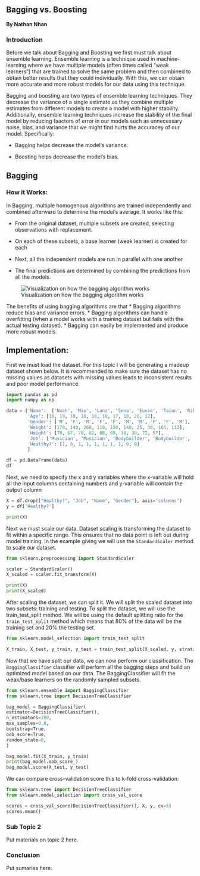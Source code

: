 ## Bagging vs. Boosting
**By Nathan Nhan**


### Introduction

Before we talk about Bagging and Boosting we first must talk about ensemble learning. Ensemble learning is a technique used in machine-learning where we have multiple models (often times called "weak learners") that are trained to solve the same problem and then combined to obtain better results that they could individually. With this, we can obtain more accurate and more robust models for our data using this technique. 

Bagging and boosting are two types of ensemble learning techniques. They decrease the variance of a single estimate as they combine multiple estimates from different models to create a model with higher stability. Additionally, ensemble learning techniques increase the stability of the final model by reducing faactors of error in our models such as unnecessary noise, bias, and variance that we might find hurts the accuracey of our model. Specifically:

* Bagging helps decrease the model’s variance.

* Boosting helps decrease the model’s bias.



## Bagging

### How it Works:
In Bagging, multiple homogenous algorithms are trained independently and combined afterward to determine the model’s average. It works like this: 

* From the original dataset, multiple subsets are created, selecting observations with replacement.

* On each of these subsets, a base learner (weak learner) is created for each

* Next, all the independent models are run in parallel with one another

* The final predictions are determined by combining the predictions from all the models.




![Visualization on how the bagging algorithm works](images/Bagging.png)


The benefits of using bagging algorithms are that 
* Bagging algorithms reduce bias and variance errors.
* Bagging algorithms can handle overfitting (when a model works with a training dataset but fails with the actual testing dataset).
* Bagging can easily be implemented and produce more robust models.




## Implementation:

First we must load the dataset. For this topic I will be generating a madeup dataset shown below. It is recommended to make sure the dataset has no missing values as datasets with missing values leads to inconsistent results and poor model performance.

```python
import pandas as pd
import numpy as np

data = {'Name':  ['Noah', 'Mio', 'Lanz', 'Sena', 'Eunie', 'Taion', 'Riku', 'Manana', 'Ethel', 'Joran'],
        'Age': [18, 19, 18, 18, 18, 18, 17, 18, 20, 12],
        'Gender': ['M', 'F', 'M', 'F', 'F', 'M', 'M', 'F', 'F', 'M'],
        'Weight': [170, 140, 260, 110, 150, 140, 25, 30, 165, 113],
        'Height': [70, 67, 78, 62, 68, 69, 30, 30, 72, 57],
        'Job': ['Musician', 'Musician', 'Bodybuilder', 'Bodybuilder', 'Medic', 'Tactician', 'Blacksmith', 'Cook', 'General', 'Artisian'],
        'Healthy?': [1, 0, 1, 1, 1, 1, 1, 1, 0, 0]
        }

df = pd.DataFrame(data)
df
```


Next, we need to specify the x and y variables where the x-variable will hold all the input columns containing numbers and y-variable will contain the output column


```python
X = df.drop(["Healthy?", "Job", "Name", "Gender"], axis="columns")
y = df['Healthy?']

print(X)

```

Next we must scale our data. Dataset scaling is transforming the dataset to fit within a specific range. This ensures that no data point is left out during model training. In the example giving we will use the `StandardScaler` method to scale our dataset.

```python
from sklearn.preprocessing import StandardScaler

scaler = StandardScaler()
X_scaled = scaler.fit_transform(X)

print(X)
print(X_scaled)
```

After scaling the dataset, we can split it. We will split the scaled dataset into two subsets: training and testing. To split the dataset, we will use the train_test_split method. We will be using the default splitting ratio for the `train_test_split` method which means that 80% of the data will be the training set and 20% the testing set.

```python
from sklearn.model_selection import train_test_split

X_train, X_test, y_train, y_test = train_test_split(X_scaled, y, stratify=y, random_state=10)
```

Now that we have split our data, we can now perform our classification. The `BaggingClassifier` classifier will perform all the bagging steps and build an optimized model based on our data. The BaggingClassifier will fit the weak/base learners on the randomly sampled subsets.

```python
from sklearn.ensemble import BaggingClassifier
from sklearn.tree import DecisionTreeClassifier

bag_model = BaggingClassifier(
estimator=DecisionTreeClassifier(), 
n_estimators=100, 
max_samples=0.8, 
bootstrap=True,
oob_score=True,
random_state=0,
)

bag_model.fit(X_train, y_train)
print(bag_model.oob_score_)
bag_model.score(X_test, y_test)

```

We can compare cross-validation score this to k-fold cross-validation:
```python
from sklearn.tree import DecisionTreeClassifier
from sklearn.model_selection import cross_val_score

scores = cross_val_score(DecisionTreeClassifier(), X, y, cv=5)
scores.mean()

```


### Sub Topic 2

Put materials on topic 2 here.

### Conclusion

Put sumaries here.
